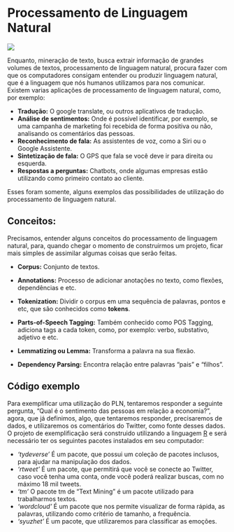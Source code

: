 # Processamento de Linguagem Natural

![](_bookdown_files/bookdown_files/figure-html/banner.png)

Enquanto, mineração de texto, busca extrair informação de grandes volumes de textos, processamento de linguagem natural, procura fazer com que os computadores consigam entender ou produzir linguagem natural, que é a linguagem que nós humanos utilizamos para nos comunicar. Existem varias aplicações de processamento de linguagem natural, como, por exemplo:

- **Tradução:** O google translate, ou outros aplicativos de tradução.
- **Análise de sentimentos:** Onde é possível identificar, por exemplo, se uma campanha de marketing foi recebida de forma positiva ou não, analisando os comentários das pessoas.
- **Reconhecimento de fala:** As assistentes de voz, como a Siri ou o Google Assistente.
- **Sintetização de fala:** O GPS que fala se você deve ir para direita ou esquerda.
- **Respostas a perguntas:** Chatbots, onde algumas empresas estão utilizando como primeiro contato ao cliente.

Esses foram somente, alguns exemplos das possibilidades de utilização do processamento de linguagem natural.

## Conceitos:
Precisamos, entender alguns conceitos do processamento de linguagem natural, para, quando chegar o momento de construirmos um projeto, ficar mais simples de assimilar algumas coisas que serão feitas.

- **Corpus:** Conjunto de textos.

- **Annotations:** Processo de adicionar anotações no texto, como flexões, dependências e etc.

- **Tokenization:** Dividir o corpus em uma sequência de palavras, pontos e etc, que são conhecidos como **tokens**.

- **Parts-of-Speech Tagging:** Também conhecido como POS Tagging, adiciona tags a cada token, como, por exemplo: verbo, substativo, adjetivo e etc.

- **Lemmatizing ou Lemma:** Transforma a palavra na sua flexão.

- **Dependency Parsing:** Encontra relação entre palavras "pais" e "filhos".


## Código exemplo

Para exemplificar uma utilização do PLN, tentaremos responder a seguinte pergunta, "Qual é o sentimento das pessoas em relação a economia?", agora, que já definimos, algo, que tentaremos responder, precisaremos de dados, e utilizaremos os comentários do Twitter, como fonte desses dados.
O projeto de exemplificação será construido utilizando a linguagem [R](cran.r) e será necessário ter os seguintes pacotes instalados em seu computador:

- _'tydeverse'_ É um pacote, que possui um coleção de pacotes inclusos, para ajudar na manipulação dos dados.
- _'rtweet'_ É um pacote, que permitirá que você se conecte ao Twitter, caso você tenha uma conta, onde você poderá realizar buscas, com no máximo 18 mil tweets.
- _'tm'_ O pacote tm de "Text Mining" é um pacote utilizado para trabalharmos textos.
- _'wordcloud'_ É um pacote que nos permite visualizar de forma rápida, as palavras, utilizando como critério de tamanho, a frequência.
- _'syuzhet'_ É um pacote, que utilizaremos para classificar as emoções.





 



